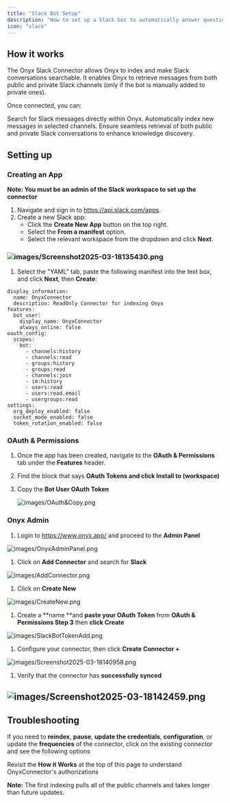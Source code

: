 ```yaml
---
title: "Slack Bot Setup"
description: "How to set up a Slack bot to automatically answer questions"
icon: "slack"
---
```


## How it works

The Onyx Slack Connector allows Onyx to index and make Slack conversations searchable. It enables Onyx to retrieve messages from both public and private Slack channels (only if the bot is manually added to private ones).

Once connected, you can:

Search for Slack messages directly within Onyx.
Automatically index new messages in selected channels.
Ensure seamless retrieval of both public and private Slack conversations to enhance knowledge discovery.

## Setting up

### Creating an App

**Note: You must be an admin of the Slack workspace to set up the connector**

1. Navigate and sign in to https://api.slack.com/apps.
2. Create a new Slack app:
   - Click the **Create New App** button on the top right.
   - Select the **From a manifest** option.
   - Select the relevant workspace from the dropdown and click **Next**.

### ![images/Screenshot2025-03-18135430.png](/Create&Manifest.png)

1. Select the "YAML" tab, paste the following manifest into the text box, and click **Next**, then **Create**:

```
display_information:
  name: OnyxConnector
  description: ReadOnly Connector for indexing Onyx
features:
  bot_user:
    display_name: OnyxConnector
    always_online: false
oauth_config:
  scopes:
    bot:
      - channels:history
      - channels:read
      - groups:history
      - groups:read
      - channels:join
      - im:history
      - users:read
      - users:read.email
      - usergroups:read
settings:
  org_deploy_enabled: false
  socket_mode_enabled: false
  token_rotation_enabled: false
```

### OAuth & Permissions

1. Once the app has been created, navigate to the **OAuth & Permissions** tab under the **Features** header.
2. Find the block that says **OAuth Tokens and click Install to (workspace)**
3. Copy the **Bot User OAuth Token**

   ![images/OAuth&Copy.png](/images/OAuth&Copy.png)

### Onyx Admin

1. Login to https://www.onyx.app/ and proceed to the **Admin Panel**

![images/OnyxAdminPanel.png](/images/OnyxAdminPanel.png)

1. Click on **Add Connector** and search for **Slack**

![images/AddConnector.png](/images/AddConnector.png)

1. Click on **Create New**

![images/CreateNew.png](/images/CreateNew.png)

1. Create a **name **and **paste your OAuth Token** from **OAuth & Permissions Step 3** then **click Create**

![images/SlackBotTokenAdd.png](/images/SlackBotTokenAdd.png)

1. Configure your connector, then click **Create Connector +**

![images/Screenshot2025-03-18140958.png](/images/Screenshot2025-03-18140958.png)

1. Verify that the connector has **successfully synced**

## ![images/Screenshot2025-03-18142459.png](/images/Screenshot2025-03-18142459.png)

## Troubleshooting

If you need to **reindex**, **pause**, **update the credentials**, **configuration**, or update the **frequencies** of the connector, click on the existing connector and see the following options

Revisit the **How it Works** at the top of this page to understand OnyxConnector's authorizations

**Note:** The first indexing pulls all of the public channels and takes longer than future updates.